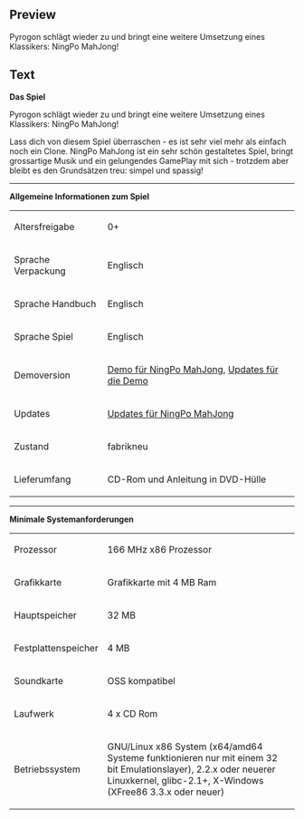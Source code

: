 ==Preview==
<p>Pyrogon schl&auml;gt wieder zu und bringt eine weitere Umsetzung eines Klassikers: NingPo MahJong!</p>

==Text==
<p><strong><strong><strong><strong>Das Spiel</strong></strong></strong><br /></strong></p>
<p>Pyrogon schl&auml;gt wieder zu und bringt eine weitere Umsetzung eines Klassikers: NingPo MahJong!</p>
<p>Lass dich von diesem Spiel &uuml;berraschen - es ist sehr viel mehr als einfach noch ein Clone. NingPo MahJong ist ein sehr sch&ouml;n gestaltetes Spiel, bringt grossartige Musik und ein gelungendes GamePlay mit sich - trotzdem aber bleibt es den Grunds&auml;tzen treu: simpel und spassig!</p>
<hr />
<p><strong>Allgemeine Informationen zum Spiel</strong><br /></p>
<table border="0">
<tbody>
<tr>
<td>Altersfreigabe<br /></td>
<td>0+</td>
</tr>
<tr>
<td>Sprache Verpackung<br /></td>
<td>Englisch</td>
</tr>
<tr>
<td>Sprache Handbuch<br /></td>
<td>Englisch<br /></td>
</tr>
<tr>
<td>Sprache Spiel<br /></td>
<td>Englisch</td>
</tr>
<tr>
<td>Demoversion</td>
<td><a href="http://demofiles.linuxgamepublishing.com/ningpo/">Demo f&uuml;r NingPo MahJong</a>, <a href="http://updatefiles.linuxgamepublishing.com/ningpo-demo/">Updates f&uuml;r die Demo</a></td>
</tr>
<tr>
<td>Updates</td>
<td><a href="http://updatefiles.linuxgamepublishing.com/ningpo/">Updates f&uuml;r NingPo MahJong</a></td>
</tr>
<tr>
<td>Zustand<br /></td>
<td>fabrikneu<br /></td>
</tr>
<tr>
<td>Lieferumfang<br /></td>
<td>CD-Rom&nbsp;und Anleitung in DVD-H&uuml;lle</td>
</tr>
</tbody>
</table>
<p></p>
<hr />
<p><strong><strong><strong><strong>Minimale Systemanforderungen</strong></strong></strong><br /></strong></p>
<table border="0">
<tbody>
<tr>
<td>Prozessor<br /></td>
<td>166 MHz x86 Prozessor<br /></td>
</tr>
<tr>
<td>Grafikkarte<br /></td>
<td>Grafikkarte mit 4 MB Ram<br /></td>
</tr>
<tr>
<td>Hauptspeicher<br /></td>
<td>32 MB</td>
</tr>
<tr>
<td>Festplattenspeicher<br /></td>
<td>4 MB</td>
</tr>
<tr>
<td>Soundkarte<br /></td>
<td>OSS kompatibel</td>
</tr>
<tr>
<td>Laufwerk<br /></td>
<td>4 x CD Rom<br /></td>
</tr>
<tr>
<td>Betriebssystem<br /></td>
<td>
<p>GNU/Linux x86 System (x64/amd64 Systeme funktionieren nur mit einem 32 bit Emulationslayer), 2.2.x oder neuerer Linuxkernel, glibc-2.1+, X-Windows (XFree86 3.3.x oder neuer)</p>
</td>
</tr>
</tbody>
</table>

